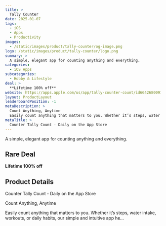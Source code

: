 ```yaml
---
title: >
  Tally Counter
date: 2025-01-07
tags:
  - iOS
  - Apps
  - Productivity
images:
  - /static/images/product/tally-counter/og-image.png
logo: /static/images/product/tally-counter/logo.png
summary: >
  A simple, elegant app for counting anything and everything.
categories:
  - iOS Apps
subcategories:
  - Hobby & Lifestyle
deal: >
  **Lifetime 100% off**
website: https://apps.apple.com/us/app/tally-counter-count/id6642680091
layout: ProductLayout
leaderboardPosition: -1
metaDescription: >
  Count Anything, Anytime
  Easily count anything that matters to you. Whether it’s steps, water intake, workouts, or daily habits, our simple and intuitive app he…
metaTitle: >
  ‎Counter Tally Count - Daily on the App Store
---
```

A simple, elegant app for counting anything and everything.

## Rare Deal

**Lifetime 100% off**

## Product Details

‎Counter Tally Count - Daily on the App Store

Count Anything, Anytime

Easily count anything that matters to you. Whether it’s steps, water intake, workouts, or daily habits, our simple and intuitive app he…
